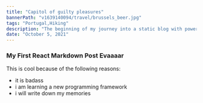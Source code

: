 ```yaml
---
title: "Capitol of guilty pleasures"
bannerPath: "v1639140094/travel/brussels_beer.jpg"
tags: "Portugal,Hiking"
description: "The beginning of my journey into a static blog with powerfully flexible component building capabilities"
date: "October 5, 2021"
---
```


### My First React Markdown Post Evaaaar

This is cool because of the following reasons:

- it is badass
- i am learning a new programming framework
- i will write down my memories
